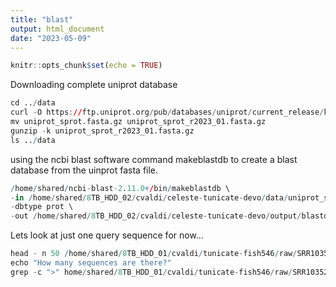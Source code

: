 ```yaml
---
title: "blast"
output: html_document
date: "2023-05-09"
---
```


```r
knitr::opts_chunk$set(echo = TRUE)
```

Downloading complete uniprot database
```r
cd ../data
curl -O https://ftp.uniprot.org/pub/databases/uniprot/current_release/knowledgebase/complete/uniprot_sprot.fasta.gz
mv uniprot_sprot.fasta.gz uniprot_sprot_r2023_01.fasta.gz
gunzip -k uniprot_sprot_r2023_01.fasta.gz
ls ../data
```
using the ncbi blast software command makeblastdb to create a blast database from the uinprot fasta file.
```r
/home/shared/ncbi-blast-2.11.0+/bin/makeblastdb \
-in /home/shared/8TB_HDD_02/cvaldi/celeste-tunicate-devo/data/uniprot_sprot_r2023_01.fasta \
-dbtype prot \
-out /home/shared/8TB_HDD_02/cvaldi/celeste-tunicate-devo/output/blastdb/uniprot_sprot_r2023_01
```

Lets look at just one query sequence for now...
```r
head - n 50 /home/shared/8TB_HDD_01/cvaldi/tunicate-fish546/raw/SRR10352205_1.fastq
echo "How many sequences are there?"
grep -c ">" home/shared/8TB_HDD_01/cvaldi/tunicate-fish546/raw/SRR10352205_1.fastq
```

